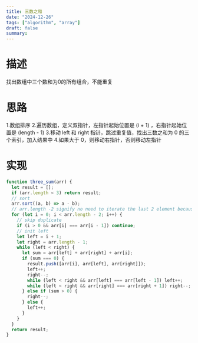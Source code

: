 ```yaml
---
title: 三数之和
date: "2024-12-26"
tags: ["algorithm", "array"]
draft: false
summary:
---
```


# 描述
找出数组中三个数和为0的所有组合，不能重复


# 思路

1.数组排序 2.遍历数组，定义双指针，左指针起始位置是 (i + 1) ，右指针起始位置是 (length - 1) 3.移动 left 和 right 指针，跳过重复值，找出三数之和为 0 的三个索引，加入结果中 4.如果大于 0，则移动右指针，否则移动左指针

# 实现

```js
function three_sum(arr) {
  let result = [];
  if (arr.length < 3) return result;
  // sort
  arr.sort((a, b) => a - b);
  // arr.length -2 signify no need to iterate the last 2 element because the left and the right has occupy
  for (let i = 0; i < arr.length - 2; i++) {
    // skip duplicate
    if (i > 0 && arr[i] === arr[i - 1]) continue;
    // init left
    let left = i + 1;
    let right = arr.length - 1;
    while (left < right) {
      let sum = arr[left] + arr[right] + arr[i];
      if (sum === 0) {
        result.push([arr[i], arr[left], arr[right]]);
        left++;
        right--;
        while (left < right && arr[left] === arr[left - 1]) left++;
        while (left < right && arr[right] === arr[right + 1]) right--;
      } else if (sum > 0) {
        right--;
      } else {
        left++;
      }
    }
  }
  return result;
}
```
